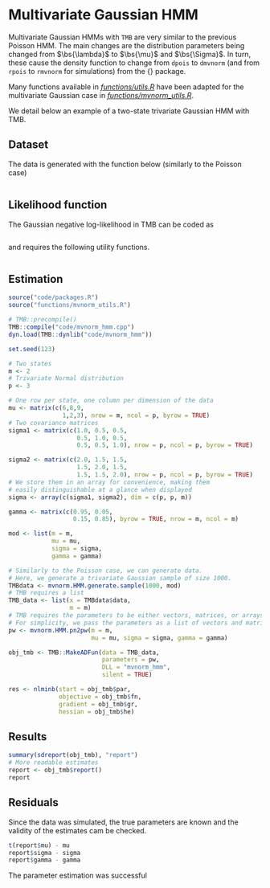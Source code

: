 # Multivariate Gaussian HMM

Multivariate Gaussian HMMs with `TMB` are very similar to the previous Poisson HMM.
The main changes are the distribution parameters being changed from $\bs{\lambda}$ to $\bs{\mu}$ and $\bs{\Sigma}$.
In turn, these cause the density function to change from `dpois` to `dmvnorm` (and from `rpois` to `rmvnorm` for simulations) from the {\tt{mvtnorm}} package.

Many functions available in *[functions/utils.R](#utils.R)* have been adapted for the multivariate Gaussian case in *[functions/mvnorm_utils.R](#mvnorm_utils.R)*.

We detail below an example of a two-state trivariate Gaussian HMM with TMB.

## Dataset
The data is generated with the function below (similarly to the Poisson case)
```r
```

## Likelihood function
The Gaussian negative log-likelihood in TMB can be coded as
```Rcpp
```

and requires the following utility functions.
```Rcpp
```

## Estimation
```r
source("code/packages.R")
source("functions/mvnorm_utils.R")

# TMB::precompile()
TMB::compile("code/mvnorm_hmm.cpp")
dyn.load(TMB::dynlib("code/mvnorm_hmm"))

set.seed(123)

# Two states
m <- 2
# Trivariate Normal distribution
p <- 3

# One row per state, one column per dimension of the data
mu <- matrix(c(6,8,9,
               1,2,3), nrow = m, ncol = p, byrow = TRUE)
# Two covariance matrices
sigma1 <- matrix(c(1.0, 0.5, 0.5,
                   0.5, 1.0, 0.5,
                   0.5, 0.5, 1.0), nrow = p, ncol = p, byrow = TRUE)

sigma2 <- matrix(c(2.0, 1.5, 1.5,
                   1.5, 2.0, 1.5,
                   1.5, 1.5, 2.0), nrow = p, ncol = p, byrow = TRUE)
# We store them in an array for convenience, making them
# easily distinguishable at a glance when displayed
sigma <- array(c(sigma1, sigma2), dim = c(p, p, m))

gamma <- matrix(c(0.95, 0.05,
                  0.15, 0.85), byrow = TRUE, nrow = m, ncol = m)

mod <- list(m = m,
            mu = mu,
            sigma = sigma,
            gamma = gamma)

# Similarly to the Poisson case, we can generate data.
# Here, we generate a trivariate Gaussian sample of size 1000.
TMBdata <- mvnorm.HMM.generate.sample(1000, mod)
# TMB requires a list
TMB_data <- list(x = TMBdata$data,
                 m = m)
# TMB requires the parameters to be either vectors, matrices, or arrays.
# For simplicity, we pass the parameters as a list of vectors and matrices.
pw <- mvnorm.HMM.pn2pw(m = m,
                       mu = mu, sigma = sigma, gamma = gamma)

obj_tmb <- TMB::MakeADFun(data = TMB_data,
                          parameters = pw,
                          DLL = "mvnorm_hmm",
                          silent = TRUE)

res <- nlminb(start = obj_tmb$par,
              objective = obj_tmb$fn,
              gradient = obj_tmb$gr,
              hessian = obj_tmb$he)
```

## Results
```r
summary(sdreport(obj_tmb), "report")
# More readable estimates
report <- obj_tmb$report()
report
```

## Residuals
Since the data was simulated, the true parameters are known and the validity of the estimates cam be checked.
```r
t(report$mu) - mu
report$sigma - sigma
report$gamma - gamma
```
The parameter estimation was successful
